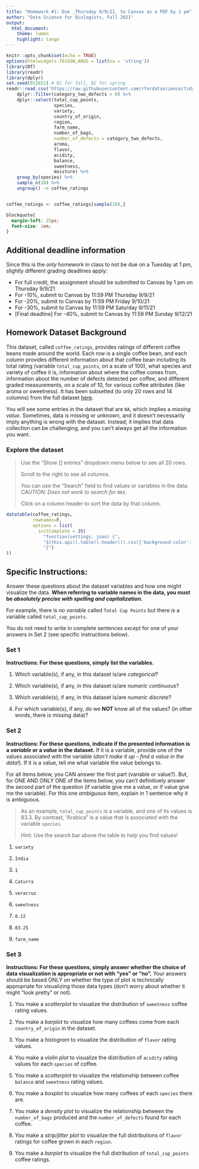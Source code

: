 ```yaml
---
title: "Homework #1: Due _Thursday 9/9/21_ to Canvas as a PDF by 1 pm"
author: "Data Science for Biologists, Fall 2021"
output: 
  html_document:
    theme: lumen
    highlight: tango
---
```


```r
knitr::opts_chunk$set(echo = TRUE)
options(htmlwidgets.TOJSON_ARGS = list(na = 'string'))
library(DT)
library(readr)
library(dplyr)
set.seed(012021) # 01 for fall, 02 for spring
readr::read_csv('https://raw.githubusercontent.com/rfordatascience/tidytuesday/master/data/2020/2020-07-07/coffee_ratings.csv') %>%
    dplyr::filter(category_two_defects > 0) %>%
    dplyr::select(total_cup_points,
                  species,
                  variety,
                  country_of_origin,
                  region,
                  farm_name,
                  number_of_bags,
                  number_of_defects = category_two_defects,
                  aroma,
                  flavor,
                  acidity,
                  balance,
                  sweetness,
                  moisture) %>%
    group_by(species) %>%
    sample_n(10) %>% 
    ungroup() -> coffee_ratings 


coffee_ratings <- coffee_ratings[sample(20),]
```

```css
blockquote{
  margin-left: 25px;
  font-size: 1em;
}
```


## Additional deadline information

Since this is the _only_ homework in class to not be due on a Tuesday at 1 pm, slightly different grading deadlines apply:

+ For full credit, the assignment should be submitted to Canvas by 1 pm on Thursday 9/9/21
+ For -10%, submit to Canvas by 11:59 PM Thursday 9/9/21
+ For -20%, submit to Canvas by 11:59 PM Friday 9/10/21
+ For -30%, submit to Canvas by 11:59 PM Saturday 9/11/21
+ [Final deadline]  For -40%, submit to Canvas by 11:59 PM Sunday 9/12/21


## Homework Dataset Background

This dataset, called `coffee_ratings`, provides ratings of different coffee beans made around the world. Each row is a single coffee bean, and each column provides different information about that coffee bean including its total rating (variable `total_cup_points`, on a scale of 100), what species and variety of coffee it is, information about where the coffee comes from, information about the number of defects detected per coffee, and different graded measurements, on a scale of 10, for various coffee attributes (like aroma or sweetness). It has been subsetted (to only 20 rows and 14 columns) from the full dataset [here](https://github.com/rfordatascience/tidytuesday/blob/master/data/2020/2020-07-07/readme.md).

You will see some entries in the dataset that are `NA`, which implies a *missing value*. Sometimes, data is missing or unknown, and it doesn't necessarily imply anything is wrong with the dataset. Instead, it implies that data collection can be challenging, and you can't always get all the information you want. 



### Explore the dataset 

> Use the "Show [] entries" dropdown menu below to see all 20 rows.
>
> Scroll to the right to see all columns.
>
> You can use the "Search" field to find values or variables in the data. _CAUTION: Does not work to search for `NA`s_.
> 
> Click on a column header to sort the data by that column.

```r
datatable(coffee_ratings, 
          rownames=F, 
          options = list(
            initComplete = JS(
              "function(settings, json) {",
              "$(this.api().table().header()).css({'background-color': '#996633', 'color': '#000'});",
              "}")
))
```


## Specific Instructions:


Answer these questions about the dataset variables and how one might visualize the data. **When referring to variable names in the data, you must be _absolutely precise with spelling and capitalization._** 

For example, there is *no variable* called `Total Cup Points` but there *is* a variable called `total_cup_points`.

You do not need to write in complete sentences _except_ for one of your answers in Set 2 (see specific instructions below).


### Set 1 

**Instructions: For these questions, simply list the variables.**

1. Which variable(s), if any, in this dataset is/are *categorical*?

2. Which variable(s), if any, in this dataset is/are *numeric continuous*?

3. Which variable(s), if any, in this dataset is/are *numeric discrete*?

4. For which variable(s), if any, do we **NOT** know all of the values? (in other words, there is missing data)?

### Set 2

**Instructions: For these questions, indicate if the presented information is a _variable_ or a _value_ in the dataset.** If it is a variable, provide one of the values associated with the variable (*don't make it up - find a value in the data!*). If it is a value, tell me what variable the value belongs to. 

For all items below, you CAN answer the first part (variable or value?). But, for ONE AND ONLY ONE of the items below, you can't definitively answer the second part of the question (if variable give me a value, or if value give me the variable). For this one _ambiguous_ item, explain in 1 sentence why it is ambiguous.


> As an example, `total_cup_points` is a variable, and one of its values is 83.3. By contrast, "Arabica" is a value that is associated with the variable `species`.
>
> Hint: Use the search bar above the table to help you find values!


1. `variety`

2. `India`

3. `1`

4. `Caturra`

5. `veracruz`

6. `sweetness`

7. `0.12`

8. `83.25`

9. `farm_name`


### Set 3

**Instructions: For these questions, simply answer whether the choice of data visualization is appropriate or not with "yes" or "no".** Your answers should be based ONLY on whether the type of plot is technically appropriate for visualizing those data types (don't worry about whether it might "look pretty" or not).

1. You make a *scatterplot* to visualize the distribution of `sweetness` coffee rating values.

2. You make a *barplot* to visualize how many coffees come from each `country_of_origin` in the dataset.

3. You make a *histogram* to visualize the distribution of `flavor` rating values.

4. You make a *violin plot* to visualize the distribution of `acidity` rating values for each `species` of coffee.

5. You make a *scatterplot* to visualize the relationship between coffee `balance` and `sweetness` rating values.

6. You make a *boxplot* to visualize how many coffees of each `species` there are. 

7. You make a *density plot* to visualize the relationship between the `number_of_bags` produced and the `number_of_defects` found for each coffee.

8. You make a *strip/jitter plot* to visualize the full distributions of `flavor` ratings for coffee grown in each `region`.

9. You make a *barplot* to visualize the full distribution of `total_cup_points` coffee ratings.
